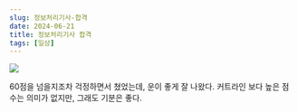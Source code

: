 ```yaml
---
slug: 정보처리기사-합격
date: 2024-06-21
title: 정보처리기사 합격
tags: [일상]
---
```


![](https://velog.velcdn.com/images/skiende74/post/bc828b23-1e75-424f-8ca0-6674390b4ca0/image.png)

60점을 넘을지조차 걱정하면서 쳤었는데, 운이 좋게 잘 나왔다.
커트라인 보다 높은 점수는 의미가 없지만, 그래도 기분은 좋다.

